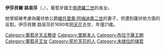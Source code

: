 {{Unreferenced|time=2020-08-09T04:14:52+00:00}}
{{Infobox royalty
| name         = 伊莎貝爾·路易莎
| image        = Isabel, Princesa da Beira.JPG
| birth_date   = {{Birth date|1669|1|6|df=y}}
| birth_place  = {{flag|Kingdom of Portugal}}[[里斯本|里斯本]]
| death_date   = {{Death date and age|1690|10|21|1669|2|6|df=y}}
| death_place  = {{flag|Kingdom of Portugal}}里斯本
| burial_place = [[城外聖文生修道院|城外聖文生修道院]]
| house        = [[布拉干薩王朝|布拉干薩王朝]]
| father       = [[佩德羅二世_(葡萄牙)|佩德羅二世]]
| mother       = [[瑪麗-法蘭索瓦絲-伊莉莎白|瑪麗-法蘭索瓦絲-伊莉莎白]]
| religion     = [[羅馬天主教|羅馬天主教]]
}}
'''伊莎貝爾·路易莎'''（{{lang-pt|D. Isabel Luísa}}，{{bd|1669年|1月6日|1690年|10月21日}}），葡萄牙國王[[佩德羅二世_(葡萄牙)|佩德羅二世]]的長女。

她曾經被考慮為薩伏依公爵[[維托里奧·阿梅迪奧二世|維托里奧·阿梅迪奧二世]]的妻子，但遭到薩伏依方面的反對。伊莎貝爾·路易莎於1690年因[[天花|天花]]去世，年僅21歲。

[[Category:葡萄牙天主教徒|Category:葡萄牙天主教徒]]
[[Category:里斯本人|Category:里斯本人]]
[[Category:布拉干薩王朝|Category:布拉干薩王朝]]
[[Category:葡萄牙王女|Category:葡萄牙王女]]
[[Category:死於天花的人|Category:死於天花的人]]
[[Category:未继位的储君|Category:未继位的储君]]
